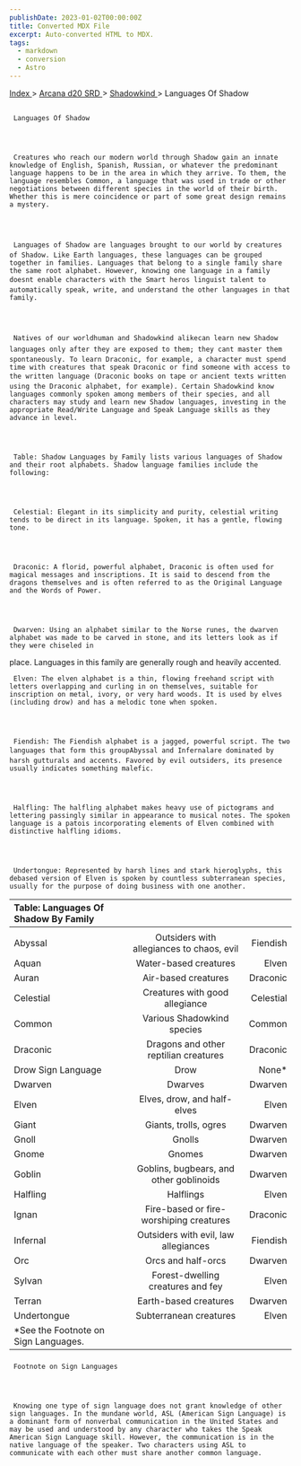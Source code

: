```yaml
---
publishDate: 2023-01-02T00:00:00Z
title: Converted MDX File
excerpt: Auto-converted HTML to MDX.
tags:
  - markdown
  - conversion
  - Astro
---
```







[
      Index
     ](-index)
     >
     [
      Arcana d20 SRD
     ](arcana-d20-srd-index)
     >
     [
      Shadowkind
     ](arcana-d20-srd-shadowkind-index)
     > Languages Of Shadow
    





## 
     Languages Of Shadow
    



     Creatures who reach our modern world through Shadow gain an innate knowledge of English, Spanish, Russian, or whatever the predominant language happens to be in the area in which they arrive. To them, the language resembles Common, a language that was used in trade or other negotiations between different species in the world of their birth. Whether this is mere coincidence or part of some great design remains a mystery.
    



     Languages of Shadow are languages brought to our world by creatures of Shadow. Like Earth languages, these languages can be grouped together in families. Languages that belong to a single family share the same root alphabet. However, knowing one language in a family doesnt enable characters with the Smart heros linguist talent to automatically speak, write, and understand the other languages in that family.
    



     Natives of our worldhuman and Shadowkind alikecan learn new Shadow languages only after they are exposed to them; they cant master them spontaneously. To learn Draconic, for example, a character must spend time with creatures that speak Draconic or find someone with access to the written language (Draconic books on tape or ancient texts written using the Draconic alphabet, for example). Certain Shadowkind know languages commonly spoken among members of their species, and all characters may study and learn new Shadow languages, investing in the appropriate Read/Write Language and Speak Language skills as they advance in level.
    



     Table: Shadow Languages by Family lists various languages of Shadow and their root alphabets. Shadow language families include the following:
    



     Celestial: Elegant in its simplicity and purity, celestial writing tends to be direct in its language. Spoken, it has a gentle, flowing tone.
    



     Draconic: A florid, powerful alphabet, Draconic is often used for magical messages and inscriptions. It is said to descend from the dragons themselves and is often referred to as the Original Language and the Words of Power.
    



     Dwarven: Using an alphabet similar to the Norse runes, the dwarven alphabet was made to be carved in stone, and its letters look as if they were chiseled in
place. Languages in this family are generally rough and heavily accented.
    



     Elven: The elven alphabet is a thin, flowing freehand script with letters overlapping and curling in on themselves, suitable for inscription on metal, ivory, or very hard woods. It is used by elves (including drow) and has a melodic tone when spoken.
    



     Fiendish: The Fiendish alphabet is a jagged, powerful script. The two languages that form this groupAbyssal and Infernalare dominated by harsh gutturals and accents. Favored by evil outsiders, its presence usually indicates something malefic.
    



     Halfling: The halfling alphabet makes heavy use of pictograms and lettering passingly similar in appearance to musical notes. The spoken language is a patois incorporating elements of Elven combined with distinctive halfling idioms.
    



     Undertongue: Represented by harsh lines and stark hieroglyphs, this debased version of Elven is spoken by countless subterranean species, usually for the purpose of doing business with one another.
    


| Table: Languages Of Shadow By Family |  |  |
| :-------------------------------------- | :--: | --: |
|  |  |  |
| Abyssal | Outsiders with allegiances to chaos, evil | Fiendish |
| Aquan | Water-based creatures | Elven |
| Auran | Air-based creatures | Draconic |
| Celestial | Creatures with good allegiance | Celestial |
| Common | Various Shadowkind species | Common |
| Draconic | Dragons and other reptilian creatures | Draconic |
| Drow Sign Language | Drow | None* |
| Dwarven | Dwarves | Dwarven |
| Elven | Elves, drow, and half-elves | Elven |
| Giant | Giants, trolls, ogres | Dwarven |
| Gnoll | Gnolls | Dwarven |
| Gnome | Gnomes | Dwarven |
| Goblin | Goblins, bugbears, and other goblinoids | Dwarven |
| Halfling | Halflings | Elven |
| Ignan | Fire-based or fire-worshiping creatures | Draconic |
| Infernal | Outsiders with evil, law allegiances | Fiendish |
| Orc | Orcs and half-orcs | Dwarven |
| Sylvan | Forest-dwelling creatures and fey | Elven |
| Terran | Earth-based creatures | Dwarven |
| Undertongue | Subterranean creatures | Elven |
| *See the Footnote on Sign Languages. |  |  |



### 
     Footnote on Sign Languages
    



     Knowing one type of sign language does not grant knowledge of other sign languages. In the mundane world, ASL (American Sign Language) is a dominant form of nonverbal communication in the United States and may be used and understood by any character who takes the Speak American Sign Language skill. However, the communication is in the native language of the speaker. Two characters using ASL to communicate with each other must share another common language.
    




